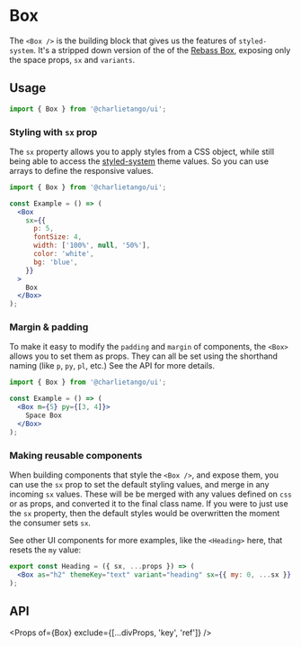 
<Meta title="Components/Box" component={Box} />

# Box

The `<Box />` is the building block that gives us the features of `styled-system`. It's a stripped
down version of the of the [Rebass Box](https://rebassjs.org/box), exposing only the space props,
`sx` and `variants`.

## Usage

```jsx harmony
import { Box } from '@charlietango/ui';
```

### Styling with `sx` prop

The `sx` property allows you to apply styles from a CSS object, while still being able to access the
[styled-system](https://styled-system.com/) theme values. So you can use arrays to define the
responsive values.

```jsx harmony
import { Box } from '@charlietango/ui';

const Example = () => (
  <Box
    sx={{
      p: 5,
      fontSize: 4,
      width: ['100%', null, '50%'],
      color: 'white',
      bg: 'blue',
    }}
  >
    Box
  </Box>
);
```

### Margin & padding

To make it easy to modify the `padding` and `margin` of components, the `<Box>` allows you to set
them as props. They can all be set using the shorthand naming (like `p`, `py`, `pl`, etc.) See the
API for more details.

```jsx harmony
import { Box } from '@charlietango/ui';

const Example = () => (
  <Box m={5} py={[3, 4]}>
    Space Box
  </Box>
);
```

### Making reusable components

When building components that style the `<Box />`, and expose them, you can use the `sx` prop to set
the default styling values, and merge in any incoming `sx` values. These will be be merged with any
values defined on `css` or as props, and converted it to the final class name. If you were to just
use the `sx` property, then the default styles would be overwritten the moment the consumer sets
`sx`.

See other UI components for more examples, like the `<Heading>` here, that resets the `my` value:

```jsx harmony
export const Heading = ({ sx, ...props }) => (
  <Box as="h2" themeKey="text" variant="heading" sx={{ my: 0, ...sx }} {...props} />
);
```

## API

<Props of={Box} exclude={[...divProps, 'key', 'ref']} />
